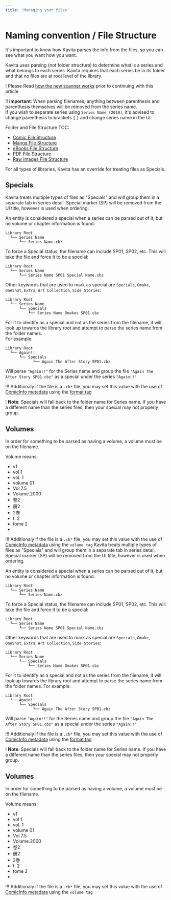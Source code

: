 ```yaml
---
title: 'Managing your files'
---
```


 # Naming convention / File Structure
It's important to know how Kavita parses the info from the files, so you can see what you want how you want.

Kavita uses parsing (not folder structure) to determine what is a series and what belongs to each series. Kavita requires that each series be in its folder and that no files are at root level of the library.

! Please Read [how the new scanner works](scanner/) prior to continuing with this article

!! **Important**: When parsing filenames, anything between parenthesis and parenthesis themselves will be removed from the series name. <br/>If you wish to separate series using `Series Name (2019)`, it's advised to change parenthesis to brackets `{` `}` and change series name in the UI

Folder and File Structure TOC:
* [Comic File Structure](https://wiki.kavitareader.com/en/guides/managing-your-files/comics)
* [Manga File Structure](https://wiki.kavitareader.com/en/guides/managing-your-files/manga)
* [eBooks File Structure](https://wiki.kavitareader.com/en/guides/managing-your-files/ebooks)
* [PDF File Structure](https://wiki.kavitareader.com/en/guides/managing-your-files/pdf)
* [Raw Images File Structure](https://wiki.kavitareader.com/en/guides/managing-your-files/raw-images)

For all types of libraries, Kavita has an override for treating files as Specials. 

## Specials

Kavita treats multiple types of files as "Specials" and will group them in a separate tab in series detail. Special marker (SP) will be removed from the UI title, however is used when ordering.

An entity is considered a special when a series can be parsed out of it, but no volume or chapter information is found:

```
Library Root
  ┖── Series Name
      ┖── Series Name.cbz
```

To force a Special status, the filename can include SP01, SP02, etc.
This will take the file and force it to be a special:

```
Library Root
  ┖── Series Name
      ┖── Series Name SP01 Special Name.cbz
```

Other keywords that are used to mark as special are `Specials`, `Omake`, `OneShot`, `Extra`, `Art Collection`, `Side Stories`:

```
Library Root
  ┖── Series Name
      ┖── Specials
          ┖── Series Name Omakes SP01.cbz
```

For it to identify as a special and not as the series from the filename, it will look up towards the library root and attempt to parse the series name from the folder names.<br/>
For example:

```
Library Root
  ┖── Again!!
      ┖── Specials
            ┖── Again The After Story SP01.cbz
```
Will parse `"Again!!"` for the Series name and group the file `"Again The After Story SP01.cbz"` as a special under the series `"Again!!"`


!!! Additionaly if the file is a `.cb*` file, you may set this value with the use of [ComicInfo metadata](#comicinfo) using the [format tag](#format)

! **Note**: Specials will fall back to the folder name for Series name. If you have a different name than the series files, then your special may not properly group.


## Volumes
In order for something to be parsed as having a volume, a volume must be on the filename.

Volume means:
* v1
* vol 1
* vol. 1
* volume 01
* Vol 7.5
* Volume.2000
* 卷2
* 册2
* 2巻
* t. 2
* tome 2
* 
!!! Additionaly if the file is a `.cb*` file, you may set this value with the use of [ComicInfo metadata](#comicinfo) using the `volume tag`
Kavita treats multiple types of files as "Specials" and will group them in a separate tab in series detail. Special marker (SP) will be removed from the UI title, however is used when ordering.

An entity is considered a special when a series can be parsed out of it, but no volume or chapter information is found:

```
Library Root
  ┖── Series Name
      ┖── Series Name.cbz
```
To force a Special status, the filename can include SP01, SP02, etc.
This will take the file and force it to be a special:

```
Library Root
  ┖── Series Name
      ┖── Series Name SP01 Special Name.cbz
```
Other keywords that are used to mark as special are `Specials`, `Omake`, `OneShot`, `Extra`, `Art Collection`, `Side Stories`:

```
Library Root
  ┖── Series Name
      ┖── Specials
          ┖── Series Name Omakes SP01.cbz
```
For it to identify as a special and not as the series from the filename, it will look up towards the library root and attempt to parse the series name from the folder names.
For example:

```
Library Root
  ┖── Again!!
      ┖── Specials
            ┖── Again The After Story SP01.cbz
```
Will parse `"Again!!"` for the Series name and group the file `"Again The After Story SP01.cbz"` as a special under the series `"Again!!"`

!!! Additionaly if the file is a `.cb*` file, you may set this value with the use of [ComicInfo metadata](#comicinfo) using the [format tag](#format)

! **Note**: Specials will fall back to the folder name for Series name. If you have a different name than the series files, then your special may not properly group.


## Volumes
In order for something to be parsed as having a volume, a volume must be on the filename.

Volume means:
* v1
* vol 1
* vol. 1
* volume 01
* Vol 7.5
* Volume.2000
* 卷2
* 册2
* 2巻
* t. 2
* tome 2
* 
!!! Additionaly if the file is a `.cb*` file, you may set this value with the use of [ComicInfo metadata](#comicinfo) using the `volume tag`